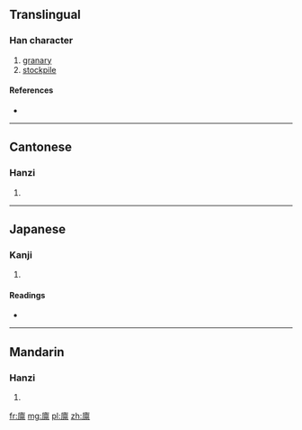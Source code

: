 {{also|廩|稟}}
==Translingual==

===Han character===
{{Han char|rn=53|rad=广|as=13|sn=16|four=|canj=戈卜田火 (IYWF)|ids=⿸[[广]][[禀]]}}

# [[granary]]
# [[stockpile]]

====References====
* {{Han ref|kx=0351.231|hdz=20905.150|uh=5EEA|ud=24298}}

----

==Cantonese==

===Hanzi===
{{yue-hanzi|jyut=[[lam5]]|y=lam5|tra=廩}}

# {{defn|lang=yue|sort=广13}}

----

==Japanese==

===Kanji===
{{ja-kanji|grade=|rs=广13}}

# {{defn|lang=ja|sort=广13}}

====Readings====
* {{ja-readings|on=[[りん]] (rin)|kun=[[くら]] (kura)}}

----

==Mandarin==

===Hanzi===
{{cmn-hanzi|tra=廩|pin=[[lǐn]] ([[lin3]])|wg=lin<sup>3</sup>}}

# {{defn|lang=cmn|sort=广13}}

[[fr:廪]]
[[mg:廪]]
[[pl:廪]]
[[zh:廪]]